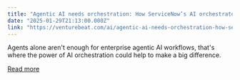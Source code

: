 ```yaml
---
title: "Agentic AI needs orchestration: How ServiceNow’s AI orchestrator automates complex enterprise workflows"
date: "2025-01-29T21:13:00.000Z"
link: "https://venturebeat.com/ai/agentic-ai-needs-orchestration-how-servicenows-ai-orchestrator-automates-complex-enterprise-workflows/"
---
```


Agents alone aren't enough for enterprise agentic AI workflows, that's where the power of AI orchestration could help to make a big difference.

[Read more](https://venturebeat.com/ai/agentic-ai-needs-orchestration-how-servicenows-ai-orchestrator-automates-complex-enterprise-workflows/)
